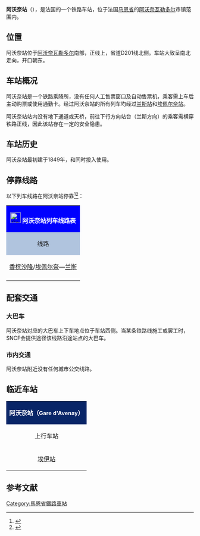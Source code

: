 {{Infobox station
| name          =[[File:Sncf-logo.svg|32x32px]]阿沃奈站<br>Gare d'Avenay
| type          = [[法国铁路|法国铁路]]
| image = File:Gare d'Avenay DSC 0213.JPG
|image_caption = 阿沃奈站
| address       = {{FRA}}[[马恩省|马恩省]][[阿沃奈瓦勒多尔|阿沃奈瓦勒多尔]]
| latd          = 49
| latm          = 03
| lats          = 53
| latNS         = N
| longd         = 4
| longm         = 02
| longs         = 37
| longEW        = E
| operator = [[File:Sncf-logo.svg|32x32px]]
| coordinates_display = yes
| iso_region    = FR
| line          = 
* [[埃佩尔奈－兰斯铁路|埃佩尔奈－兰斯铁路]]
| platform      = 2
| tracks        = 2
| elevation = 108米
| opened        = 1849年
| rebuilt = 
| status = 使用中
| closed        = 
| passengers= 约2.5万人次<ref>{{Cite web|url=https://ressources.data.sncf.com/explore/dataset/frequentation-gares/?sort=voyageurs_2014&q=avenay|title=Fréquentation en gares|accessdate=2016-11-13|author=SNCF|date=|language=法语|publisher=SNCF Open Data|archive-date=2016-11-14|archive-url=https://web.archive.org/web/20161114011003/https://ressources.data.sncf.com/explore/dataset/frequentation-gares/?sort=voyageurs_2014&q=avenay|dead-url=no}}</ref>
| pass_year= 2015年
| station_type = 乘降所
| connections = （无）
| route_map =
| map_locator   = 
| note =
}}

'''阿沃奈站'''（{{lang-fr|Gare d'Avenay}}），是法国的一个铁路车站，位于法国[[马恩省|马恩省]]的[[阿沃奈瓦勒多尔|阿沃奈瓦勒多尔]]市镇范围内。

==位置==

阿沃奈站位于[[阿沃奈瓦勒多尔|阿沃奈瓦勒多尔]]南部，{{link-fr|埃佩尔奈-兰斯铁路|Ligne d'Épernay à Reims}}正线上，省道D201线北侧。车站大致呈南北走向，开口朝东。

==车站概况==

阿沃奈站是一个铁路乘降所，没有任何人工售票窗口及自动售票机，乘客需上车后主动购票或使用通勤卡。经过阿沃奈站的所有列车均经过[[兰斯站|兰斯站]]和[[埃佩尔奈站|埃佩尔奈站]]。

阿沃奈站站内没有地下通道或天桥，前往下行方向站台（兰斯方向）的乘客需横穿铁路正线，因此该站存在一定的安全隐患。

==车站历史==

阿沃奈站最初建于1849年，和{{link-fr|埃佩尔奈-兰斯铁路|Ligne d'Épernay à Reims}}同时投入使用。

== 停靠线路 ==

{{动态列表|最后更新时间：2016年5月7日。本章节内容仅供参考，不排除临时性的变更。欢迎修正和补充}}

以下列车线路在阿沃奈站停靠<ref>{{Cite web|url=http://www.ter.sncf.com/champagne-ardenne/gares/87171579/Avenay/pratique|title=阿沃奈站实用信息及实时列车时刻表|accessdate=2016-05-07|author=SNCF|date=|language=法语|publisher=TER Champagne-Ardenne|archive-date=2019-07-13|archive-url=https://web.archive.org/web/20190713160227/https://www.sncf.com/fr/offres-voyageurs/voyager-en-train/ter|dead-url=no}}</ref><ref>{{Cite web|url=http://cdn.ter.sncf.com/medias/PDF/champagne_ardenne/(9)%20Horaires%20du%2003%20avr_tcm57-74329_tcm57-75647.pdf|title=巴黎—埃佩尔奈—兰斯线路列车时刻表|accessdate=2016-05-07|author=SNCF|date=|language=法语|publisher=TER Champagne-Ardenne|deadurl=yes|archiveurl=https://web.archive.org/web/20160603155256/http://cdn.ter.sncf.com/medias/PDF/champagne_ardenne/(9)%20Horaires%20du%2003%20avr_tcm57-74329_tcm57-75647.pdf|archivedate=2016-06-03}}</ref>：

{| class="wikitable mw-collapsible" 
|colspan="5" style="background:#0000FF" align="center" |[[File:Sncf-logo.svg|28x28px]] <font color=#FFFFFF>'''阿沃奈站列车线路表'''</font>
|-
!style="background:#B0C4DE"| 线路
!style="background:#B0C4DE"|车种
!style="background:#B0C4DE"|上一站
!style="background:#B0C4DE"|下一站
!style="background:#B0C4DE"|大致运行频率{{noteTag|name=noteA}}
|-
|[[香槟沙隆站|香槟沙隆]]/[[埃佩尔奈站|埃佩尔奈]]—[[兰斯站|兰斯]]
| rowspan="1" align="center"|[[File:Logo_TER.svg|33x33px]]
|[[埃伊站|埃伊]]
|[[热尔曼站|热尔曼]]
|每天4趟左右
|-
|colspan="5" style="background:#FFFFFF"|{{noteFoot|1=
{{noteTag|name=noteA|1=在本栏中，往返1次为"1趟"；除特别标明外，其数据仅工作日有效，周末及节假日列车数量可能会减少或停运}}
}}
|}

==配套交通==

===大巴车===

阿沃奈站对应的大巴车上下车地点位于车站西侧。当某条铁路线施工或罢工时，SNCF会提供途径该线路沿途站点的大巴车。

===市内交通===

阿沃奈站附近没有任何城市公交线路。

==临近车站==

{|class="wikitable mw-collapsible" style="margin: 0 auto; width:42em;"
|colspan="3"  style="background:#082567" align="center"|<font color=#FFFFFF>'''阿沃奈站（<span style="font-size:11pt;">Gare d'Avenay</span>）'''</font>
|-
!上行车站
!线路
!下行车站
|-
|align="center" |[[埃伊站|埃伊站]]
|align="center" |'''[[埃佩尔奈－兰斯铁路|埃佩尔奈－兰斯铁路]]'''
|align="center" |[[热尔曼站|热尔曼站]]
|}

== 参考文献 ==
{{Reflist}}

[[Category:馬恩省鐵路車站|Category:馬恩省鐵路車站]]